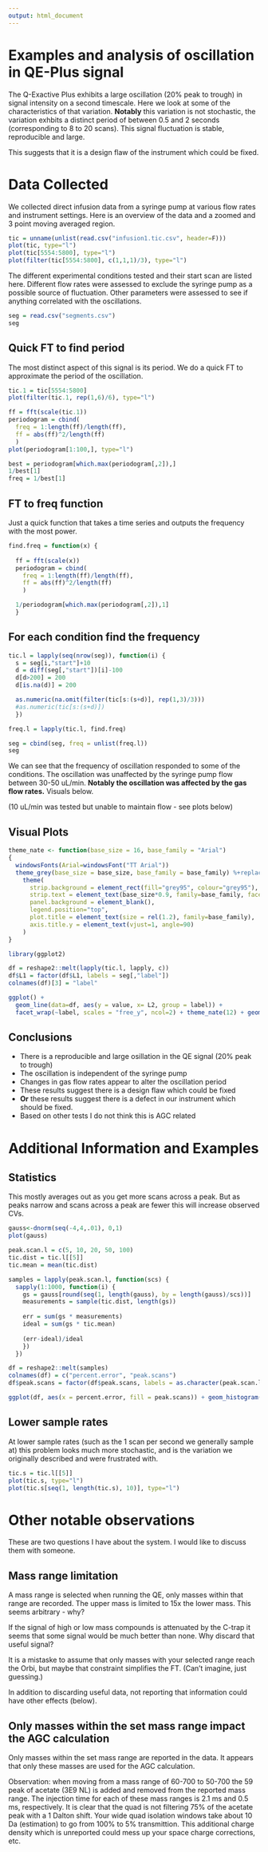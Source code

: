 ```yaml
---
output: html_document
---
```

# Examples and analysis of oscillation in QE-Plus signal
The Q-Exactive Plus exhibits a large oscillation (20% peak to trough) in signal intensity on a second timescale.  Here we look at some of the characteristics of that variation. **Notably** this variation is not stochastic, the variation exhbits a distinct period of between 0.5 and 2 seconds (corresponding to 8 to 20 scans).  This signal fluctuation is stable, reproducible and large. 

This suggests that it is a design flaw of the instrument which could be fixed.

# Data Collected
We collected direct infusion data from a syringe pump at various flow rates and instrument settings.  Here is an overview of the data and a zoomed and 3 point moving averaged region.
```r
tic = unname(unlist(read.csv("infusion1.tic.csv", header=F)))
plot(tic, type="l")
plot(tic[5554:5800], type="l")
plot(filter(tic[5554:5800], c(1,1,1)/3), type="l")
```

The different experimental conditions tested and their start scan are listed here.  Different flow rates were assessed to exclude the syringe pump as a possible source of fluctuation.  Other parameters were assessed to see if anything correlated with the oscillations.
```r
seg = read.csv("segments.csv")
seg
```

## Quick FT to find period
The most distinct aspect of this signal is its period.  We do a quick FT to approximate the period of the oscillation.
```r
tic.1 = tic[5554:5800]
plot(filter(tic.1, rep(1,6)/6), type="l")

ff = fft(scale(tic.1))
periodogram = cbind(
  freq = 1:length(ff)/length(ff),
  ff = abs(ff)^2/length(ff)
  )
plot(periodogram[1:100,], type="l")

best = periodogram[which.max(periodogram[,2]),]
1/best[1]
freq = 1/best[1]
```

## FT to freq function
Just a quick function that takes a time series and outputs the frequency with the most power.
```r

find.freq = function(x) {
  
  ff = fft(scale(x))
  periodogram = cbind(
    freq = 1:length(ff)/length(ff),
    ff = abs(ff)^2/length(ff)
    )

  1/periodogram[which.max(periodogram[,2]),1]
  }

```

## For each condition find the frequency
```r
tic.l = lapply(seq(nrow(seg)), function(i) {
  s = seg[i,"start"]+10
  d = diff(seg[,"start"])[i]-100
  d[d>200] = 200
  d[is.na(d)] = 200

  as.numeric(na.omit(filter(tic[s:(s+d)], rep(1,3)/3)))
  #as.numeric(tic[s:(s+d)])
  })

freq.l = lapply(tic.l, find.freq)

seg = cbind(seg, freq = unlist(freq.l))
seg
```
We can see that the frequency of oscillation responded to some of the conditions.  The oscillation was unaffected by the syringe pump flow between 30-50 uL/min. **Notably the oscillation was affected by the gas flow rates.**  Visuals below.

(10 uL/min was tested but unable to maintain flow - see plots below)

## Visual Plots
```r
theme_nate <- function(base_size = 16, base_family = "Arial")
{
  windowsFonts(Arial=windowsFont("TT Arial"))
  theme_grey(base_size = base_size, base_family = base_family) %+replace%
    theme(
      strip.background = element_rect(fill="grey95", colour="grey95"), 
      strip.text = element_text(base_size*0.9, family=base_family, face="plain", colour=NULL),
      panel.background = element_blank(),
      legend.position="top",
      plot.title = element_text(size = rel(1.2), family=base_family),
      axis.title.y = element_text(vjust=1, angle=90)
    )
}

```

```r
library(ggplot2)

df = reshape2::melt(lapply(tic.l, lapply, c))
df$L1 = factor(df$L1, labels = seg[,"label"])
colnames(df)[3] = "label"

ggplot() +
  geom_line(data=df, aes(y = value, x= L2, group = label)) +
  facet_wrap(~label, scales = "free_y", ncol=2) + theme_nate(12) + geom_text(data = seg, aes(x = 50, y= 1.3E9, group = NULL, label=paste(sep="", "Frequency: ", round(freq,1))))
```

## Conclusions
 - There is a reproducible and large osillation in the QE signal (20% peak to trough)
 - The oscillation is independent of the syringe pump
 - Changes in gas flow rates appear to alter the oscillation period
 - These results suggest there is a design flaw which could be fixed
 - **Or** these results suggest there is a defect in our instrument which should be fixed.
 - Based on other tests I do not think this is AGC related

# Additional Information and Examples
## Statistics
This mostly averages out as you get more scans across a peak.  But as peaks narrow and scans across a peak are fewer this will increase observed CVs.

```r
gauss<-dnorm(seq(-4,4,.01), 0,1)
plot(gauss)

peak.scan.l = c(5, 10, 20, 50, 100)
tic.dist = tic.l[[5]]
tic.mean = mean(tic.dist)

samples = lapply(peak.scan.l, function(scs) {
  sapply(1:1000, function(i) {
    gs = gauss[round(seq(1, length(gauss), by = length(gauss)/scs))]
    measurements = sample(tic.dist, length(gs))
    
    err = sum(gs * measurements)
    ideal = sum(gs * tic.mean)
    
    (err-ideal)/ideal
    })
  })

df = reshape2::melt(samples)
colnames(df) = c("percent.error", "peak.scans")
df$peak.scans = factor(df$peak.scans, labels = as.character(peak.scan.l))

ggplot(df, aes(x = percent.error, fill = peak.scans)) + geom_histogram() + facet_grid(peak.scans~.) + theme_nate(12) + ggtitle("Additional error due to random sampling of oscillating signal.")
```

## Lower sample rates
At lower sample rates (such as the 1 scan per second we generally sample at) this problem looks much more stochastic, and is the variation we originally described and were frustrated with.

```r
tic.s = tic.l[[5]]
plot(tic.s, type="l")
plot(tic.s[seq(1, length(tic.s), 10)], type="l")
```


# Other notable observations
These are two questions I have about the system.  I would like to discuss them with someone.

## Mass range limitation
A mass range is selected when running the QE, only masses within that range are recorded.  The upper mass is limited to 15x the lower mass.  This seems arbitrary - why?

If the signal of high or low mass compounds is attenuated by the C-trap it seems that some signal would be much better than none.  Why discard that useful signal?

It is a mistaske to assume that only masses with your selected range reach the Orbi, but maybe that constraint simplifies the FT. (Can't imagine, just guessing.)  

In addition to discarding useful data, not reporting that information could have other effects (below).

## Only masses within the set mass range impact the AGC calculation
Only masses within the set mass range are reported in the data.  It appears that only these masses are used for the AGC calculation.  

Observation: when moving from a mass range of 60-700 to 50-700 the 59 peak of acetate (3E9 NL) is added and removed from the reported mass range.  The injection time for each of these mass ranges is 2.1 ms and 0.5 ms, respectively.  It is clear that the quad is not filtering 75% of the acetate peak with a 1 Dalton shift. Your wide quad isolation windows take about 10 Da (estimation) to go from 100% to 5% transmittion.  This additional charge density which is unreported could mess up your space charge corrections, etc.
